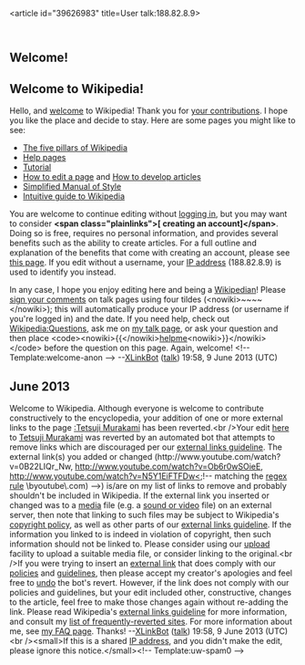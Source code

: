 <article id="39626983" title=User talk:188.82.8.9>
	<talkpage id="39626983" title="User talk:188.82.8.9">
== Welcome! ==
== Welcome to Wikipedia! ==

Hello, and [[Wikipedia:Introduction|welcome]] to Wikipedia! Thank you for [[Special:Contributions/188.82.8.9|your contributions]]. I hope you like the place and decide to stay. Here are some pages you might like to see:

* [[Wikipedia:Five pillars|The five pillars of Wikipedia]]
* [[Help:Contents|Help pages]]
* [[Wikipedia:Tutorial|Tutorial]]
* [[Wikipedia:How to edit a page|How to edit a page]] and [[Wikipedia:Article development|How to develop articles]]
* [[Wikipedia:Simplified Manual of Style|Simplified Manual of Style]]
* [[Help:Wikipedia: The Missing Manual|Intuitive guide to Wikipedia]]

You are welcome to continue editing without [[Special:Userlogin|logging in]], but you may want to consider '''&lt;span class=&quot;plainlinks&quot;&gt;[{{fullurl:Special:Userlogin|type=signup}} creating an account]&lt;/span&gt;'''. Doing so is free, requires no personal information, and provides several benefits such as the ability to create articles. For a full outline and explanation of the benefits that come with creating an account, please see [[Wikipedia:Why create an account?|this page]]. If you edit without a username, your [[IP address]] (188.82.8.9) is used to identify you instead.

In any case, I hope you enjoy editing here and being a [[Wikipedia:Wikipedians|Wikipedian]]! Please [[Wikipedia:Signatures|sign your comments]] on talk pages using four tildes (&lt;nowiki&gt;~~~~&lt;/nowiki&gt;); this will automatically produce your IP address (or username if you're logged in) and the date. If you need help, check out [[Wikipedia:Questions]], ask me on [[User talk:XLinkBot|my talk page]], or ask your question and then place &lt;code&gt;&lt;nowiki&gt;{{&lt;/nowiki&gt;[[:Category:Wikipedians looking for help|helpme]]&lt;nowiki&gt;}}&lt;/nowiki&gt;&lt;/code&gt; before the question on this page. Again, welcome! &lt;!-- Template:welcome-anon --&gt;  --[[User:XLinkBot|XLinkBot]] ([[User talk:XLinkBot|talk]]) 19:58, 9 June 2013 (UTC)
== June 2013 ==
Welcome to Wikipedia. Although everyone is welcome to contribute constructively to the encyclopedia, your addition of one or more external links to the page [[:Tetsuji Murakami]] has been reverted.&lt;br /&gt;Your edit [http://en.wikipedia.org/w/index.php?diff=559112312&amp;oldid=559075814 here] to [[Tetsuji Murakami]] was reverted by an automated bot that attempts to remove links which are discouraged per our [[WP:EL|external links guideline]].  The external link(s) you added or changed (http://www.youtube.com/watch?v=0B22LIQr_Nw, http://www.youtube.com/watch?v=Ob6r0wSOieE, http://www.youtube.com/watch?v=N5Y1EiFTFDw&lt;!-- matching the [[regex|regex rule]] \byoutube\.com) --&gt;) is/are on my list of links to remove and probably shouldn't be included in Wikipedia. If the external link you inserted or changed was to a [[Wikipedia:Media|media]] file (e.g. a [[Wikipedia:Media help|sound or video]] file) on an external server, then note that linking to such files may be subject to Wikipedia's [[WP:COPYVIO|copyright policy]], as well as other parts of our [[WP:ELNO|external links guideline]].  If the information you linked to is indeed in violation of copyright, then such information should not be linked to.  Please consider using our [[Wikipedia:Upload|upload]] facility to upload a suitable media file, or consider linking to the original.&lt;br /&gt;If you were trying to insert an [[Wikipedia:External links|external link]] that does comply with our [[Wikipedia:List of policies|policies]] and [[Wikipedia:List of guidelines|guidelines]], then please accept my creator's apologies and feel free to [[WP:UNDO|undo]] the bot's revert.  However, if the link does not comply with our policies and guidelines, but your edit included other, constructive, changes to the article, feel free to make those changes again without re-adding the link.  Please read Wikipedia's [[WP:EL|external links guideline]] for more information, and consult my [[User:XLinkBot/Reversion reasons|list of frequently-reverted sites]]. For more information about me, see [[User:XLinkBot/FAQ|my FAQ page]]. Thanks! --[[User:XLinkBot|XLinkBot]] ([[User talk:XLinkBot|talk]]) 19:58, 9 June 2013 (UTC)&lt;br /&gt;&lt;small&gt;If this is a shared [[IP address]], and you didn't make the edit, please ignore this notice.&lt;/small&gt;&lt;!-- Template:uw-spam0 --&gt;
	</talkpage>
</article>